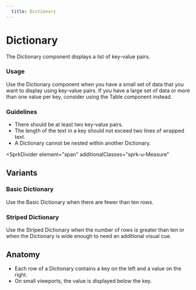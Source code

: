 ```yaml
---
  title: Dictionary
---
```


# Dictionary

The Dictionary component displays a list of key-value pairs.

<ComponentPreview
  componentName="dictionary--default-story"
  maxWidth="100%"
  hasReact
  hasAngular
  hasHTML
/>

### Usage

Use the Dictionary component when you have a small
set of data that you want to display using key-value
pairs. If you have a large set of data or more than
one value per key, consider using the Table component
instead. 

### Guidelines

- There should be at least two key-value pairs. 
- The length of the text in a key should not
exceed two lines of wrapped text. 
- A Dictionary cannot be nested within another Dictionary. 

<SprkDivider
 element="span"
 additionalClasses="sprk-u-Measure"
></SprkDivider>

## Variants

### Basic Dictionary

Use the Basic Dictionary when there are fewer than ten rows.

<ComponentPreview
  componentName="dictionary--default-story"
  maxWidth="100%"
  hasReact
  hasAngular
  hasHTML
/>

### Striped Dictionary

Use the Striped Dictionary when the number of rows is
greater than ten or when the Dictionary is wide enough
to need an additional visual cue. 

<ComponentPreview
  componentName="dictionary--striped"
  maxWidth="100%"
  hasReact
  hasAngular
  hasHTML
/>

## Anatomy

- Each row of a Dictionary contains a key on
the left and a value on the right. 
- On small viewports, the value is displayed
below the key. 